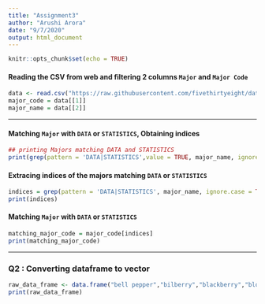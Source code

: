 ```yaml
---
title: "Assignment3"
author: "Arushi Arora"
date: "9/7/2020"
output: html_document
---
```


```r
knitr::opts_chunk$set(echo = TRUE)
```

#### Reading the CSV from web and filtering 2 columns `Major` and `Major Code`
```r
data <- read.csv("https://raw.githubusercontent.com/fivethirtyeight/data/master/college-majors/grad-students.csv")
major_code = data[[1]]
major_name = data[[2]]
```

---

#### Matching `Major` with `DATA` or `STATISTICS`, Obtaining indices
```r
## printing Majors matching DATA and STATISTICS
print(grep(pattern = 'DATA|STATISTICS',value = TRUE, major_name, ignore.case = TRUE))
```

#### Extracing indices of the majors matching `DATA` or `STATISTICS`
```r
indices = grep(pattern = 'DATA|STATISTICS', major_name, ignore.case = TRUE)
print(indices)
```


#### Matching `Major` with `DATA` or `STATISTICS`
```r
matching_major_code = major_code[indices]
print(matching_major_code)
```

---
### Q2 : Converting dataframe to vector
```r
raw_data_frame <- data.frame("bell pepper","bilberry","blackberry","blood orange","blueberry","cantaloupe","chili pepper","cloudberry","elderberry","lime","lychee","mulberry","olive","salal berry")
print(raw_data_frame)
```
